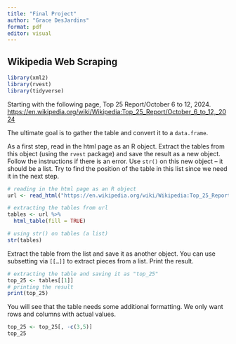 ```yaml
---
title: "Final Project"
author: "Grace DesJardins"
format: pdf
editor: visual
---
```


## Wikipedia Web Scraping

```r
library(xml2)
library(rvest)
library(tidyverse)
```

Starting with the following page, Top 25 Report/October 6 to 12, 2024. <https://en.wikipedia.org/wiki/Wikipedia:Top_25_Report/October_6_to_12,_2024>

The ultimate goal is to gather the table and convert it to a `data.frame`.

As a first step, read in the html page as an R object. Extract the tables from this object (using the `rvest` package) and save the result as a new object. Follow the instructions if there is an error. Use `str()` on this new object -- it should be a list. Try to find the position of the table in this list since we need it in the next step.

```r
# reading in the html page as an R object
url <- read_html("https://en.wikipedia.org/wiki/Wikipedia:Top_25_Report/October_6_to_12,_2024")
```

```r
# extracting the tables from url
tables <- url %>% 
  html_table(fill = TRUE)
```

```r
# using str() on tables (a list)
str(tables)
```

Extract the table from the list and save it as another object. You can use subsetting via `[[…]]` to extract pieces from a list. Print the result.

```r
# extracting the table and saving it as "top_25"
top_25 <- tables[[1]]
# printing the result
print(top_25)
```

You will see that the table needs some additional formatting. We only want rows and columns with actual values.

```r
top_25 <- top_25[, -c(3,5)]
top_25
```
